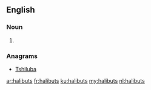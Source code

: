 ==English==

===Noun===
{{head|en}}

# {{plural of|halibut}}

===Anagrams===
* [[Tshiluba#English|Tshiluba]]

[[ar:halibuts]]
[[fr:halibuts]]
[[ku:halibuts]]
[[my:halibuts]]
[[nl:halibuts]]